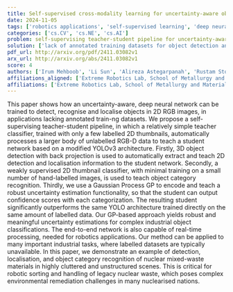 ```yaml
---
title: Self-supervised cross-modality learning for uncertainty-aware object   detection and recognition in applications which lack pre-labelled training   data
date: 2024-11-05
tags: ['robotics applications', 'self-supervised learning', 'deep neural networks', '3D object detection', 'weakly supervised classification', 'real-time processing', 'nuclear waste handling', 'uncertainty-aware object detection', 'industrial tasks', 'Gaussian Process', 'cross-modality learning', 'YOLOv3 architecture']
categories: ['cs.CV', 'cs.NE', 'cs.AI']
problem: self-supervising teacher-student pipeline for uncertainty-aware object detection
solution: ['lack of annotated training datasets for object detection and recognition']
pdf_url: http://arxiv.org/pdf/2411.03082v1
arx_url: http://arxiv.org/abs/2411.03082v1
score: 4
authors: ['Irum Mehboob', 'Li Sun', 'Alireza Astegarpanah', 'Rustam Stolkin']
affiliations_aligned: ['Extreme Robotics Lab, School of Metallurgy and Materials, The University of Birmingham, Birmingham, B15 2TT, UK', 'Horizon Robotics (Motor Vehicle Manufacturing), Beijing, China and The University of Sheffield, S10 2TN Sheffield, U.K.', 'Extreme Robotics Lab, School of Metallurgy and Materials, The University of Birmingham, Birmingham, B15 2TT, UK', 'Extreme Robotics Lab, School of Metallurgy and Materials, The University of Birmingham, Birmingham, B15 2TT, UK']
affiliations: ['Extreme Robotics Lab, School of Metallurgy and Materials, The University of Birmingham, Birmingham, B15 2TT, UK', 'Horizon Robotics (Motor Vehicle Manufacturing), Beijing, China and The University of Sheffield, S10 2TN Sheffield, U.K.']
---
```



This paper shows how an uncertainty-aware, deep neural network can be trained to detect, recognise and localise objects in 2D RGB images, in applications lacking annotated train-ng datasets. We propose a self-supervising teacher-student pipeline, in which a relatively simple teacher classifier, trained with only a few labelled 2D thumbnails, automatically processes a larger body of unlabelled RGB-D data to teach a student network based on a modified YOLOv3 architecture. Firstly, 3D object detection with back projection is used to automatically extract and teach 2D detection and localisation information to the student network. Secondly, a weakly supervised 2D thumbnail classifier, with minimal training on a small number of hand-labelled images, is used to teach object category recognition. Thirdly, we use a Gaussian Process GP to encode and teach a robust uncertainty estimation functionality, so that the student can output confidence scores with each categorization. The resulting student significantly outperforms the same YOLO architecture trained directly on the same amount of labelled data. Our GP-based approach yields robust and meaningful uncertainty estimations for complex industrial object classifications. The end-to-end network is also capable of real-time processing, needed for robotics applications. Our method can be applied to many important industrial tasks, where labelled datasets are typically unavailable. In this paper, we demonstrate an example of detection, localisation, and object category recognition of nuclear mixed-waste materials in highly cluttered and unstructured scenes. This is critical for robotic sorting and handling of legacy nuclear waste, which poses complex environmental remediation challenges in many nuclearised nations.